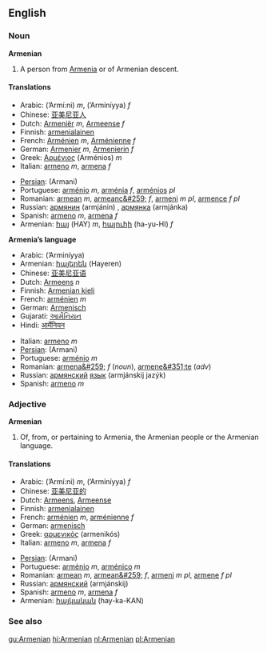 ==English==
===Noun===
'''Armenian'''

#A person from [[Armenia]] or of Armenian descent.

====Translations====
{{top}}
*Arabic: {{ARchar|[[ارميني]]}} (’Armí:ni) ''m'', {{ARchar|[[ارمينية]]}} (’Arminíyya) ''f''
*Chinese: [[亚美尼亚人]]
*Dutch: [[Armeniër]] ''m'', [[Armeense]] ''f''
*Finnish: [[armenialainen]]
*French: [[Arménien]] ''m'', [[Arménienne]] ''f''
*German: [[Armenier]] ''m'', [[Armenierin]] ''f''
*Greek: [[Αρμένιος]] (Arménios) ''m''
*Italian: [[armeno]] ''m'', [[armena]] ''f''
{{mid}}
*[[Persian]]: {{FAchar|[[ارمني]]}} (Armani)
*Portuguese: [[arménio]] ''m'', [[arménia]] ''f'', [[arménios]] ''pl''
*Romanian: [[armean]] ''m'', [[armeanc&#259;]] ''f'', [[armeni]] ''m pl'', [[armence]] ''f pl''
*Russian: [[армянин]] (armjánin) {{m}}, [[армянка]] (armjánka) {{f}}
*Spanish: [[armeno]] ''m'', [[armena]] ''f''
*Armenian: [[հայ]] (HAY) ''m'', [[հայուհի]] (ha-yu-HI) ''f''
{{bottom}}

'''Armenia’s language'''
{{top}}
*Arabic: {{ARchar|[[ارمينية]]}} (’Arminíyya) {{f}}
*Armenian: [[հայերեն]] (Hayeren)
*Chinese: [[亚美尼亚语]]
*Dutch: [[Armeens]] ''n''
*Finnish: [[Armenian kieli]]
*French: [[arménien]] ''m''
*German: [[Armenisch]]
*Gujarati: [[આર્મેનિયન]]
*Hindi: [[आर्मेनियन]]
{{mid}}
*Italian: [[armeno]] ''m''
*[[Persian]]: {{FAchar|[[ارمني]]}} (Armani)
*Portuguese: [[arménio]] ''m''
*Romanian: [[armena&#259;]] ''f'' (''noun''), [[armene&#351;te]] (''adv'')
*Russian: [[армянский]] [[язык]] (armjánskij jazýk) {{m}}
*Spanish: [[armeno]] ''m''
{{bottom}}

===Adjective===
'''Armenian'''

#Of, from, or pertaining to Armenia, the Armenian people or the Armenian language.

====Translations====
{{top}}
*Arabic: {{FAchar|[[ارميني]]}} (’Armí:ni) ''m'', {{FAchar|[[ارمينية]]}} (’Arminíyya) ''f''
*Chinese: [[亚美尼亚的]]
*Dutch: [[Armeens]], [[Armeense]]
*Finnish: [[armenialainen]]
*French: [[arménien]] ''m'', [[arménienne]] ''f''
*German: [[armenisch]]
*Greek: [[αρμενικός]] (armenikós)
*Italian: [[armeno]] ''m'', [[armena]] ''f''
{{mid}}
*[[Persian]]: {{FAchar|[[ارمني]]}} (Armani)
*Portuguese: [[arménio]] ''m'', [[arménico]] ''m''
*Romanian: [[armean]] ''m'', [[armean&#259;]] ''f'', [[armeni]] ''m pl'', [[armene]] ''f pl''
*Russian: [[армянский]] (armjánskij)
*Spanish: [[armeno]] ''m'', [[armena]] ''f''
*Armenian: [[հայկական]] (hay-ka-KAN)
{{bottom}}

===See also===
{{Interwiktionary|code=hy}}

[[gu:Armenian]]
[[hi:Armenian]]
[[nl:Armenian]]
[[pl:Armenian]]